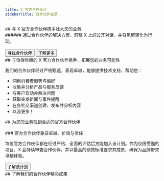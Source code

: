 ```yaml
---
title: X 官方合作伙伴
sidebarTitle: 合作伙伴目录
---
```




<div id="build-your-business-with-x-official-partners">
  ## 与 X 官方合作伙伴携手壮大您的业务
</div>

<div id="tap-into-the-public-conversation-on-x-and-turn-insights-into-action-with-solutions-from-our-partners">
  ###### 通过合作伙伴的解决方案，洞察 X 上的公开对话，并将见解转化为行动。
</div>

<br/>

<div style={{ display: 'flex', gap: '1rem', alignItems: 'center' }}>
  <Button href="https://partners.x.com/en/find-a-partner">
    寻找合作伙伴
  </Button>

  <Button href="https://partners.x.com/en/about-the-program">
    了解更多
  </Button>
</div>

<div id="work-with-a-trusted-x-official-partner-to-expand-whats-possible-for-your-business">
  ## 与值得信赖的 X 官方合作伙伴携手，拓展您的业务可能性
</div>

我们的合作伙伴经过严格甄选，表现卓越，能够提供技术支持，帮助您：

* 洞察消费者趋势与偏好
* 收集并分析产品与服务反馈
* 与客户互动并解决问题
* 获取突发新闻与事件提醒
* 在各社交渠道创建、发布并分析内容
* 以及更多！

<div id="discover-the-right-official-partner-for-your-business">
  ## 为您的业务找到合适的官方合作伙伴
</div>

<br/>

<Banner title="官方合作伙伴象征卓越、价值与信任" img="https://mintlify.s3-us-west-1.amazonaws.com/x-preview/images/XOPP_logo_black.png" description="每位官方合作伙伴都是在经过全面评估后被纳入该计划。作为仅限受邀参与的项目，X 会对合作伙伴进行持续审核，以最高的绩效标准约束成员，为品牌带来出色体验。"/>

<div id="official-partners-represent-excellence-value-and-trust">
  ### 官方合作伙伴象征卓越、价值与信任
</div>

每位官方合作伙伴都在经过严格、全面的评估后方能加入该计划。作为仅限受邀的项目，X 会持续审查合作伙伴，并以最高的绩效标准要求其成员，确保为品牌带来卓越体验。

<Button href="https://partners.x.com/en/about-the-program">
  了解该计划
</Button>

<div id="see-our-partners-impressive-work">
  ## 了解我们的合作伙伴精彩成果
</div>

<CardGroup cols={3}>
  <StoryCard title="NASA 借助 X 的受众洞察带领粉丝探索新前沿" href="https://partners.x.com/en/partner-resources/nasa-uses-twitter-audience-insights-to-take-fans-to-new-frontier" img="https://mintlify.s3-us-west-1.amazonaws.com/x-preview/images/Hero.jpg"/>
  <StoryCard title="X 之美" href="https://partners.x.com/en/partner-resources/the-beauty-in-twitter" img="https://mintlify.s3-us-west-1.amazonaws.com/x-preview/images/thumbnail-sprinklr.png"/>
  <StoryCard title="在 X 上分析 #ExtremeWeather 话题讨论" href="https://developer.x.com/en/use-cases/build-for-good/extreme-weather" img="https://mintlify.s3-us-west-1.amazonaws.com/x-preview/images/Extreme_369x277.png"/>
</CardGroup>